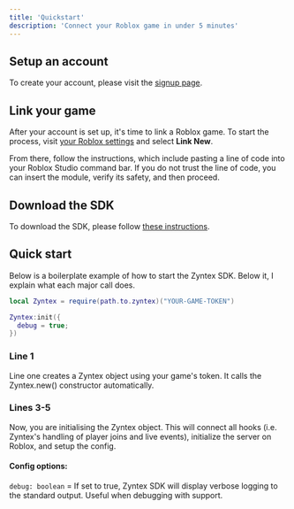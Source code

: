 ```yaml
---
title: 'Quickstart'
description: 'Connect your Roblox game in under 5 minutes'
---
```


## Setup an account

To create your account, please visit the [signup page](https://dashboard.zyntex.dev/signup).

## Link your game

After your account is set up, it's time to link a Roblox game. To start the process, visit [your Roblox settings](https://dashboard.zyntex.dev/settings#roblox) and select **Link New**.

From there, follow the instructions, which include pasting a line of code into your Roblox Studio command bar. If you do not trust the line of code, you can insert the module, verify its safety, and then proceed.

## Download the SDK

To download the SDK, please follow [these instructions](/download).

## Quick start

Below is a boilerplate example of how to start the Zyntex SDK. Below it, I explain what each major call does.

```lua
local Zyntex = require(path.to.zyntex)("YOUR-GAME-TOKEN")

Zyntex:init({
  debug = true;
})
```

### Line 1

Line one creates a Zyntex object using your game's token. It calls the Zyntex.new() constructor automatically.

### Lines 3-5

Now, you are initialising the Zyntex object. This will connect all hooks (i.e. Zyntex's handling of player joins and live events), initialize the server on Roblox, and setup the config.

#### Config options:

`debug: boolean` = If set to true, Zyntex SDK will display verbose logging to the standard output. Useful when debugging with support.
